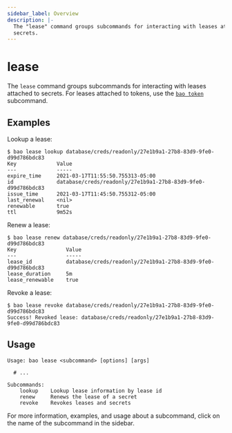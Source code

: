 ```yaml
---
sidebar_label: Overview
description: |-
  The "lease" command groups subcommands for interacting with leases attached to
  secrets.
---
```


# lease

The `lease` command groups subcommands for interacting with leases attached to
secrets. For leases attached to tokens, use the [`bao token`](/docs/commands/token) subcommand.

## Examples

Lookup a lease:

```shell-session
$ bao lease lookup database/creds/readonly/27e1b9a1-27b8-83d9-9fe0-d99d786bdc83
Key             Value
---             -----
expire_time     2021-03-17T11:55:50.755313-05:00
id              database/creds/readonly/27e1b9a1-27b8-83d9-9fe0-d99d786bdc83
issue_time      2021-03-17T11:45:50.755312-05:00
last_renewal    <nil>
renewable       true
ttl             9m52s
```

Renew a lease:

```shell-session
$ bao lease renew database/creds/readonly/27e1b9a1-27b8-83d9-9fe0-d99d786bdc83
Key                Value
---                -----
lease_id           database/creds/readonly/27e1b9a1-27b8-83d9-9fe0-d99d786bdc83
lease_duration     5m
lease_renewable    true
```

Revoke a lease:

```shell-session
$ bao lease revoke database/creds/readonly/27e1b9a1-27b8-83d9-9fe0-d99d786bdc83
Success! Revoked lease: database/creds/readonly/27e1b9a1-27b8-83d9-9fe0-d99d786bdc83
```

## Usage

```text
Usage: bao lease <subcommand> [options] [args]

  # ...

Subcommands:
    lookup    Lookup lease information by lease id
    renew     Renews the lease of a secret
    revoke    Revokes leases and secrets
```

For more information, examples, and usage about a subcommand, click on the name
of the subcommand in the sidebar.
